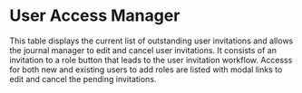 

<Meta of={UserAccessManager} />

# User Access Manager

This table displays the current list of outstanding user invitations and allows the journal manager to edit and cancel user invitations. It consists of an invitation to a role button that leads to the user invitation workflow. Accesss for both new and existing users to add roles are listed with modal links to edit and cancel the pending invitations.

<ArgTypes />
